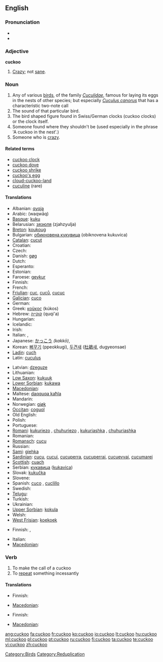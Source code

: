 {{wikipedia}}
==English==

===Pronunciation===
* {{IPA|/'kʊkuː/}}
* {{audio|en-us-cuckoo.ogg|Audio (US)}}

===Adjective===
'''cuckoo'''

# [[crazy|Crazy]]; not [[sane]].

===Noun===
{{en-noun}}

# Any of various [[bird]]s, of the family ''[[Cuculidae]]'', famous for laying its eggs in the nests of other species; but especially ''[[Cuculus canorus]]'' that has a characteristic two-note call
# The sound of that particular bird.
# The bird shaped figure found in Swiss/German clocks (cuckoo clocks) or the clock itself.
# Someone found where they shouldn't be (used especially in the phrase 'A cuckoo in the nest'.)
# Someone who is [[crazy]].

====Related terms====
* [[cuckoo clock]]
* [[cuckoo dove]]
* [[cuckoo shrike]]
* [[cuckoo's egg]]
* [[cloud-cuckoo-land]]
* [[cuculine]] (rare)

====Translations====
{{trans-top|the bird}}
* Albanian: [[qyqja]]
* Arabic: {{Arab|[[وقواق]]}} (waqwāq) {{m}}
* [[Basque]]: [[kuku]]
* Belarusian: [[зязюля]] (zjahzyulja) {{f}}
* [[Breton]]: [[koukoug]]
* Bulgarian: [[обикновена кукувица]] (obiknovena kukuvica) {{f}}
* [[Catalan]]: [[cucut]] {{m}}
* Croatian: {{t-|hr|kukavica|f}}
* Czech: {{t-|cs|kukačka|f}}
* Danish: [[gøg]]
* Dutch: {{t+|nl|koekoek|m}}
* Esperanto: {{t-|eo|kukolo|xs=Esperanto}}
* Estonian: {{t+|et|kägu}}
* Faroese: [[geykur]]
* Finnish: {{t+|fi|käki}}
* French: {{t+|fr|coucou|m}}
* [[Friulian]]: [[cuc]], [[cuců]], [[cucuc]]
* [[Galician]]: [[cuco]] {{m}}
* German: {{t+|de|Kuckuck|m}}
* Greek: [[κοϋκος]] (kúkos) {{m}}
* Hebrew: [[קוקייה]] (quqi'a) {{f}}
* Hungarian: {{t+|hu|kakukk}}
* Icelandic: {{t+|is|gaukur}}
* Irish: {{t-|ga|cuach|xs=Irish}}
* Italian: {{t+|it|cuculo|m}}, {{t+|it|cucù|m}}
* Japanese: [[かっこう]] ''(kakkō)'',  {{t|ja|カッコウ|tr=kakkō|sc=Jpan}}
* Korean: [[뻐꾸기]] (ppeokkugi), [[두견새]] ([[杜鵑]]새, dugyeonsae)
* [[Ladin]]: [[cuch]]
* Latin: [[cuculus]] {{m}}
{{trans-mid}}
* Latvian: [[dzeguze]]
* Lithuanian: {{t+|lt|gegutė|xs=Lithuanian}}
* [[Low Saxon]]: [[kukuuk]] {{m}}
* [[Lower Sorbian]]: [[kukawa]]
* [[Macedonian]]: {{t|mk|кукавица|f|tr=kukávica|sc=Cyrl|xs=Macedonian}}
* Maltese: [[daqquqa kaħla]] {{f}}
* Mandarin: {{t|zh|杜鹃|tr=dùjuān|sc=Hani}}
* Norwegian: [[gjøk]]
* [[Occitan]]: [[coguol]]
* Old English: {{t-|ang|geac|m|alt=ġēac|xs=Old English}}
* Polish: {{t+|pl|kukułka|f}}
* Portuguese: {{t-|pt|cuco|m}}
* [[Romani]]: [[kukuriezo]] {{m}}, [[chuhuriezo]] {{m}}, [[kukuriashka]] {{f}}, [[chuhuriashka]] {{f}}
* Romanian: {{t+|ro|cuc}}
* [[Romansch]]: [[cucu]]
* Russian: {{t+|ru|кукушка|f|tr=kukuška|sc=Cyrl}}
* [[Sami]]: [[giehka]]
* [[Sardinian]]: [[cucu]], [[cucui]], [[cucuperra]], [[cucuperrai]], [[cucuevvai]], [[cucumarei]]
* [[Scottish]]: [[cuach]]
* Serbian: [[кукавица]] ([[kukavica]]) {{f}}
* Slovak: [[kukučka]] {{f}}
* Slovene: {{t+|sl|kukavica|f}}
* Spanish: [[cuco]] {{m}}, [[cuclillo]] {{m}}
* Swedish: {{t+|sv|gök}}
* [[Telugu]]: {{t|te|కోకిల|sc=Telu}}
* Turkish: {{t+|tr|guguk}}
* Ukrainian: {{t-|uk|зозуля|f|tr=zozulja|sc=Cyrl|xs=Ukrainian}}
* [[Upper Sorbian]]: [[kokula]]
* Welsh: {{t-|cy|cog|xs=Welsh}}
* [[West Frisian]]: [[koekoek]]
{{trans-bottom}}

{{trans-top|the sound}}
* Finnish: {{t-|fi|kukunta}}, {{t+|fi|kukkuu}}
{{trans-mid}}
* Italian: {{t|it|cu cu}}
* [[Macedonian]]: {{t-|mk|ку-ку|tr=ku-ku|sc=Cyrl|xs=Macedonian}}
{{trans-bottom}}

{{trans-top|someone crazy}}
{{trans-mid}}
{{trans-bottom}}

===Verb===
{{en-verb}}

# To make the call of a cuckoo
# To [[repeat]] something incessantly

====Translations====
{{trans-top|to make the call of a cuckoo}}
* Finnish: {{t+|fi|kukkua}}
{{trans-mid}}
* [[Macedonian]]: {{t-|mk|кука|tr=kúka|sc=Cyrl|xs=Macedonian}}
{{trans-bottom}}

{{trans-top|to repeat something incessantly}}
* Finnish: {{t+|fi|hokea}}
{{trans-mid}}
* [[Macedonian]]: {{t|mk|вергла|tr=vérgla|sc=Cyrl|xs=Macedonian}}
{{trans-bottom}}

[[Category:Birds]]
[[Category:Reduplication]]

[[ang:cuckoo]]
[[fa:cuckoo]]
[[fr:cuckoo]]
[[ko:cuckoo]]
[[io:cuckoo]]
[[lt:cuckoo]]
[[hu:cuckoo]]
[[ml:cuckoo]]
[[pl:cuckoo]]
[[pt:cuckoo]]
[[ru:cuckoo]]
[[fi:cuckoo]]
[[ta:cuckoo]]
[[te:cuckoo]]
[[vi:cuckoo]]
[[zh:cuckoo]]
